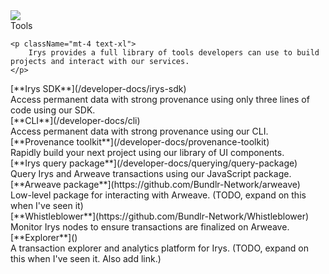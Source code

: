 
<div className="flex flex-col mt-5">
	<div className="flex items-end">
    	<img src="https://bundlr.network/new/assets/home/data-donuts.webp" className="w-[150px] " />
    	<div className="ml-5"><Heading level={1}>Tools</Heading></div>
    </div>

    <p className="mt-4 text-xl">
    	Irys provides a full library of tools developers can use to build projects and interact with our services.
    </p>

</div>

<div className="flex flex-col mt-10">

<div className="text-xl">[**Irys SDK**](/developer-docs/irys-sdk)</div>
<div>Access permanent data with strong provenance using only three lines of code using our SDK.</div>

<div className="text-xl mt-5">[**CLI**](/developer-docs/cli)</div>

<div>Access permanent data with strong provenance using our CLI.</div>

<div className="text-xl mt-5">[**Provenance toolkit**](/developer-docs/provenance-toolkit)</div>

<div>Rapidly build your next project using our library of UI components.</div>

<div className="text-xl mt-5">[**Irys query package**](/developer-docs/querying/query-package)</div>

<div>Query Irys and Arweave transactions using our JavaScript package.</div>

<div className="text-xl mt-5">[**Arweave package**](https://github.com/Bundlr-Network/arweave)</div>

<div>Low-level package for interacting with Arweave. (TODO, expand on this when I've seen it)</div>

<div className="text-xl mt-5">[**Whistleblower**](https://github.com/Bundlr-Network/Whistleblower)</div>

<div>Monitor Irys nodes to ensure transactions are finalized on Arweave.</div>

<div className="text-xl mt-5">[**Explorer**]()</div>

<div className="">
	A transaction explorer and analytics platform for Irys. (TODO, expand on this when I've seen it. Also add link.)
</div>

</div>
